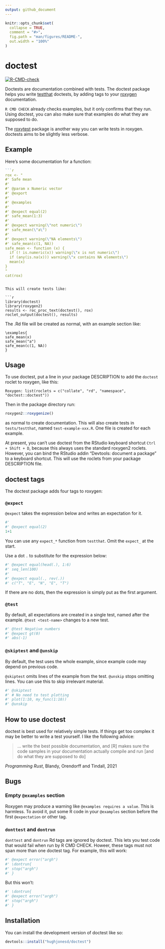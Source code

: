 ```yaml
---
output: github_document
---
```


<!-- README.md is generated from README.Rmd. Please edit that file -->

```r
knitr::opts_chunk$set(
  collapse = TRUE,
  comment = "#>",
  fig.path = "man/figures/README-",
  out.width = "100%"
)
```

# doctest


<!-- badges: start -->
[![R-CMD-check](https://github.com/hughjonesd/doctest/actions/workflows/R-CMD-check.yaml/badge.svg)](https://github.com/hughjonesd/doctest/actions/workflows/R-CMD-check.yaml)
<!-- badges: end -->

Doctests are documentation combined with tests.
The doctest package helps you write 
[testthat](https://testthat.r-lib.org/) doctests,
by adding tags to your [roxygen](https://roxygen2.r-lib.org/) documentation.

`R CMD CHECK` already checks examples, but it only confirms that they run. Using
doctest, you can also make sure that examples do what they are supposed to do.

The [roxytest](https://mikldk.github.io/roxytest/) package is another way you 
can write tests in roxygen. doctests aims to be slightly less verbose.

## Example

Here's some documentation for a function:

```r
```r
rox <- "
#' Safe mean
#' 
#' @param x Numeric vector
#' @export
#' 
#' @examples
#' 
#' @expect equal(2)
#' safe_mean(1:3)
#' 
#' @expect warning(\"not numeric\")
#' safe_mean(\"a\")
#'
#' @expect warning(\"NA elements\")
#' safe_mean(c(1, NA))
safe_mean <- function (x) {
  if (! is.numeric(x)) warning(\"x is not numeric\")
  if (any(is.na(x))) warning(\"x contains NA elements\")
  mean(x)
}
"
cat(rox)
```
```

This will create tests like:

```r
library(doctest)
library(roxygen2)
results <- roc_proc_text(doctest(), rox)
roclet_output(doctest(), results)
```

The .Rd file will be created as normal, with an example section like:

```
\examples{
safe_mean(x)
safe_mean("a")
safe_mean(c(1, NA))
}
```

## Usage

To use doctest, put a line in your package DESCRIPTION to add the `doctest`
roclet to roxygen, like this:

```
Roxygen: list(roclets = c("collate", "rd", "namespace", "doctest::doctest")) 
```

Then in the package directory run:

```r
roxygen2::roxygenize()
```

as normal to create documentation. This will also create tests in
`tests/testthat`, named `test-example-xxx.R`. One file is created for each
example.

At present, you can't use doctest from the RStudio keyboard shortcut
`Ctrl + Shift + D`, because this always uses the standard roxygen2 roclets. 
However, you can bind the RStudio addin "Devtools: document a package" to a
keyboard shortcut. This will use the roclets from your package DESCRIPTION file.

## doctest tags

The doctest package adds four tags to roxygen:

### `@expect`

`@expect` takes the expression below and writes an expectation for it.

```r
#'
#' @expect equal(2)
1+1
```

You can use any `expect_*` function from `testthat`. Omit the `expect_` at the
start.

Use a dot `.` to substitute for the expression below:

```r
#' @expect equal(head(.), 1:6)
#' seq_len(100)
#'
#' @expect equal(., rev(.))
#' c("T", "E", "N", "E", "T")
```

If there are no dots, then the expression is simply put as the first argument.

### `@test`

By default, all expectations are created in a single test, named after the
example. `@test <test-name>` changes to a new test.

```r
#' @test Negative numbers
#' @expect gt(0)
#' abs(-1)
```


### `@skiptest` and `@unskip`

By default, the test uses the whole example, since example code may depend
on previous code.

`@skiptest` omits lines of the example from the test. `@unskip` stops
omitting lines. You can use this to skip irrelevant material.

```r
#' @skiptest
#' # No need to test plotting
#' plot(1:10, my_func(1:10))
#' @unskip
```

## How to use doctest

doctest is best used for relatively simple tests. If things get too complex
it may be better to write a test yourself. I like the following advice:

> ... write the best possible documentation, and [R] makes sure the code
> samples in your documentation actually compile and run [and do what they
> are supposed to do]

*Programming Rust*, Blandy, Orendorff and Tindall, 2021


## Bugs

### Empty `@examples` section

Roxygen may produce a warning like `@examples requires a value`. This is 
harmless. To avoid it, put some R code in your `@examples` section before
the first `@expectation` or other tag.



### `donttest` and `dontrun`

`donttest` and `dontrun` Rd tags are ignored by doctest. This lets you
test code that would fail when run by R CMD CHECK. Howeer, these tags must
not span more than one doctest tag. For example, this will work:

```r
#' @expect error("argh")
#' \dontrun{
#' stop("argh")
#' }
```

But this won't:

```r
#' \dontrun{
#' @expect error("argh")
#' stop("argh")
#' }
```



## Installation

You can install the development version of doctest like so:

``` r
devtools::install("hughjonesd/doctest")
```
